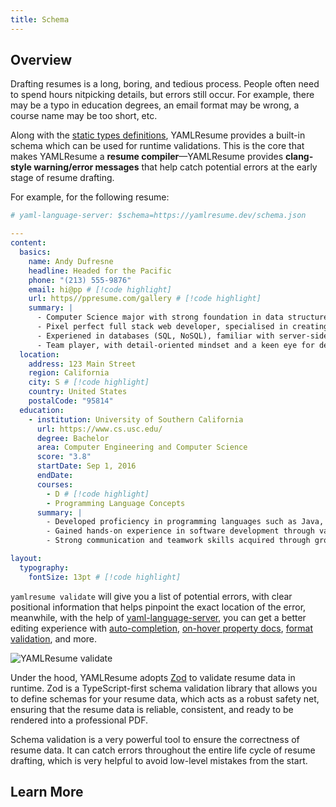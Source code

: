 ```yaml
---
title: Schema
---
```


## Overview

Drafting resumes is a long, boring, and tedious process. People often need to
spend hours nitpicking details, but errors still occur. For example, there may
be a typo in education degrees, an email format may be wrong, a course name may
be too short, etc.

Along with the [static types definitions](/docs/compiler/types), YAMLResume
provides a built-in schema which can be used for runtime validations. This is
the core that makes YAMLResume a **resume compiler**—YAMLResume provides
**clang-style warning/error messages** that help catch potential errors at the
early stage of resume drafting.

For example, for the following resume:

```yml title="invalid-resume.yml"
# yaml-language-server: $schema=https://yamlresume.dev/schema.json

---
content:
  basics:
    name: Andy Dufresne
    headline: Headed for the Pacific
    phone: "(213) 555-9876"
    email: hi@pp # [!code highlight]
    url: https//ppresume.com/gallery # [!code highlight]
    summary: |
      - Computer Science major with strong foundation in data structures, algorithms, and software development
      - Pixel perfect full stack web developer, specialised in creating high-quality, visually appealing websites
      - Experiened in databases (SQL, NoSQL), familiar with server-side technologies (Node.js, Express, etc.)
      - Team player, with detail-oriented mindset and a keen eye for design and user experiences
  location:
    address: 123 Main Street
    region: California
    city: S # [!code highlight]
    country: United States
    postalCode: "95814"
  education:
    - institution: University of Southern California
      url: https://www.cs.usc.edu/
      degree: Bachelor
      area: Computer Engineering and Computer Science
      score: "3.8"
      startDate: Sep 1, 2016
      endDate:
      courses:
        - D # [!code highlight]
        - Programming Language Concepts
      summary: |
        - Developed proficiency in programming languages such as Java, C++, and Python
        - Gained hands-on experience in software development through various projects and assignments
        - Strong communication and teamwork skills acquired through group projects and presentations

layout:
  typography:
    fontSize: 13pt # [!code highlight]
```

`yamlresume validate` will give you a list of potential errors, with clear
positional information that helps pinpoint the exact location of the error,
meanwhile, with the help of
[yaml-language-server](https://github.com/redhat-developer/yaml-language-server),
you can get a better editing experience with
[auto-completion](/docs/compiler/schema/json#auto-completion), [on-hover property
docs](/docs/compiler/schema/json#property-docs), [format
validation](/docs/compiler/schema/json#format-validation), and more.

![YAMLResume validate](./static/images/yamlresume-validate.webp)

Under the hood, YAMLResume adopts [Zod](https://zod.dev) to validate resume data
in runtime. Zod is a TypeScript-first schema validation library that allows you
to define schemas for your resume data, which acts as a robust safety net,
ensuring that the resume data is reliable, consistent, and ready to be rendered
into a professional PDF.

Schema validation is a very powerful tool to ensure the correctness of resume
data. It can catch errors throughout the entire life cycle of resume drafting,
which is very helpful to avoid low-level mistakes from the start.

## Learn More

<Cards>
  <Card
    description="JSON Schema validation"
    href="/docs/compiler/schema/json"
    title="JSON Schema"
  />
  <Card
    description="Zod schema validation"
    href="/docs/compiler/schema/zod"
    title="Zod Schema"
  />
  <Card
    description="YAMLResume CLI validate command"
    href="/docs/cli#validate"
    title="Validate"
  />
</Cards>

